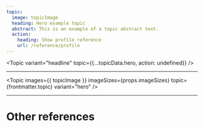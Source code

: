 ```yaml
---
topic:
  image: topicImage
  heading: Hero example topic
  abstract: This is an example of a topic abstract text.
  action:
    heading: Show profile reference
    url: /reference/profile
---
```


<Topic
  variant="headline"
  topic={{...topicData.hero, action: undefined}}
/>

<div class="container-full">
  <Topic
    images={{ topicImage }}
    imageSizes={props.imageSizes}
    topic={frontmatter.topic}
    variant="hero"
  />
</div>

---

<Topic
  images={{ topicImage }}
  imageSizes={props.imageSizes}
  topic={frontmatter.topic}
  variant="hero"
/>

---

# Other references

<TopicList 
  variant="three-column"
  topicVariant="card"
  topics={Object.values(topicData)}
/>
